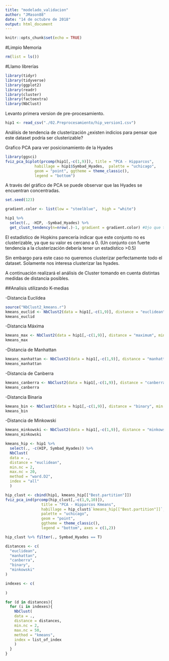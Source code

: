 ```yaml
---
title: "modelado_validacion"
author: "JMason88"
date: "14 de octubre de 2018"
output: html_document
---
```


```r
knitr::opts_chunk$set(echo = TRUE)
```

#Limpio Memoria

```r
rm(list = ls())

```

#Llamo librerías

```r
library(tidyr)
library(tidyverse)
library(ggplot2)
library(readr)
library(cluster)
library(factoextra)
library(NbClust)

```

Levanto primera version de pre-procesamiento.

```r
hip1 <- read_csv("./02.Preprocesamiento/hip_version1.csv")

```

Análisis de tendencia de clusterización ¿existen indicios para pensar que este dataset podría ser clusterizable?


Grafico PCA para ver posicionamiento de la Hyades

```r
library(ggsci)
fviz_pca_biplot(prcomp(hip1[,-c(1,9)]), title = "PCA - Hipparcos", 
             habillage = hip1$Symbad_Hyades,  palette = "uchicago",
             geom = "point", ggtheme = theme_classic(),
             legend = "bottom")


```

A través del gráfico de PCA se puede observar que las Hyades se encuentran concentradas.

```r
set.seed(123)

gradient.color <- list(low = "steelblue",  high = "white")

hip1 %>% 
  select(., -HIP, -Symbad_Hyades) %>%
  get_clust_tendency(n=nrow(.)-1, gradient = gradient.color) #Ojo que tarda mucho con n-1 grados de libertad


```

El estadístico de Hopkins parecería indicar que este conjunto no es clusterizable, ya que su valor es cercano a 0. (Un conjunto con fuerte tendencia a la clusterización debería tener un estadístico >0.5)

Sin embargo para este caso no queremos clusterizar perfectamente todo el dataset. Solamente nos interesa clusterizar las hyades.

A continuación realizará el análisis de Cluster tomando en cuenta distintas medidas de distancia posibles.

##Analisis utilizando K-medias

-Distancia Euclídea

```r
source("NbClust2_kmeans.r")
kmeans_euclid <- NbClust2(data = hip1[,-c(1,9)], distance = "euclidean", min.nc = 2, max.nc = 10, method = "kmeans", index = "all", max.iter = 25)
kmeans_euclid
```

-Distancia Máxima

```r
kmeans_max <- NbClust2(data = hip1[,-c(1,9)], distance = "maximum", min.nc = 2, max.nc = 10, method = "kmeans", index = "all", max.iter = 25)
kmeans_max
```

-Distancia de Manhattan

```r
kmeans_manhattan <- NbClust2(data = hip1[,-c(1,9)], distance = "manhattan", min.nc = 2, max.nc = 10, method = "kmeans", index = "all", max.iter = 25)
kmeans_manhattan

```

-Distancia de Canberra

```r
kmeans_canberra <- NbClust2(data = hip1[,-c(1,9)], distance = "canberra", min.nc = 2, max.nc = 10, method = "kmeans", index = "all", max.iter = 25)
kmeans_canberra

```

-Distancia Binaria

```r

kmeans_bin <- NbClust2(data = hip1[,-c(1,9)], distance = "binary", min.nc = 2, max.nc = 10, method = "kmeans", index = "all", max.iter = 25)
kmeans_bin


```

-Distancia de Minkowski

```r
kmeans_minkowski <- NbClust2(data = hip1[,-c(1,9)], distance = "minkowski", min.nc = 2, max.nc = 10, method = "kmeans", index = "all", max.iter = 25)
kmeans_minkowski

```


```r

kmeans_hip <- hip1 %>% 
  select(., -c(HIP, Symbad_Hyades)) %>%
  NbClust(
  data = ., 
  distance = "euclidean",
  min.nc = 2,
  max.nc = 20,
  method = "ward.D2", 
  index = "all"
  )

```

```r
hip_clust <- cbind(hip1, kmeans_hip[["Best.partition"]])
fviz_pca_ind(prcomp(hip_clust[,-c(1,9,10)]), 
                title = "PCA - Hipparcos Kmeans",
                habillage = hip_clust$`kmeans_hip[["Best.partition"]]`,
                palette = "uchicago",
                geom = "point", 
                ggtheme = theme_classic(),
                legend = "bottom", axes = c(1,2))
```

```r
hip_clust %>% filter(., Symbad_Hyades == T)
```


```r

distances <- c(
  "euclidean",
  "manhattan",
  "canberra",
  "binary",
  "minkowski"
)

indexes <- c(
  
)

for (d in distances){
  for (i in indexes){
    NbClust(
    data = ., 
    distance = distances, 
    min.nc = 2, 
    max.nc = 50,
    method = "kmeans", 
    index = list_of_index
    )
  }
}



```

```r

```

```r

```

```r

```

